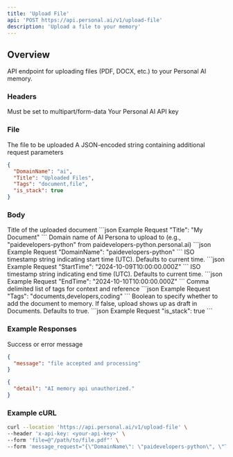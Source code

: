 ```yaml
---
title: 'Upload File'
api: 'POST https://api.personal.ai/v1/upload-file'
description: 'Upload a file to your memory'
---
```


## Overview

API endpoint for uploading files (PDF, DOCX, etc.) to your Personal AI memory.

### Headers

<ParamField header="Content-Type" type="string" required>
  Must be set to multipart/form-data
</ParamField>

<ParamField header="x-api-key" type="string" required>
  Your Personal AI API key
</ParamField>

### File

<ParamField body="file" type="File" required>
  The file to be uploaded
</ParamField>

<ParamField body="message_request" type="JSON" required>
  A JSON-encoded string containing additional request parameters
</ParamField>

```json Example message_request
{
  "DomainName": "ai",
  "Title": "Uploaded Files", 
  "Tags": "document,file",
  "is_stack": true
}
```

### Body

<ResponseField name="Title" type="string" optional>
  Title of the uploaded document
```json Example Request
"Title": "My Document"
```
</ResponseField>


<ResponseField name="DomainName" type="string" optional>
  Domain name of AI Persona to upload to (e.g., "paidevelopers-python" from paidevelopers-python.personal.ai)
```json Example Request
"DomainName": "paidevelopers-python"
```
</ResponseField>


<ResponseField name="StartTime" type="string" optional>
  ISO timestamp string indicating start time (UTC). Defaults to current time.
```json Example Request
"StartTime": "2024-10-09T10:00:00.000Z"
```
</ResponseField>


<ResponseField name="EndTime" type="string" optional>
  ISO timestamp string indicating end time (UTC). Defaults to current time.
```json Example Request
"EndTime": "2024-10-10T10:00:00.000Z"
```
</ResponseField>


<ResponseField name="Tags" type="string" optional>
  Comma delimited list of tags for context and reference
```json Example Request
"Tags": "documents,developers,coding"
```
</ResponseField>


<ResponseField name="is_stack" type="boolean" optional>
  Boolean to specify whether to add the document to memory. If false, upload shows up as draft in Documents.
  Defaults to true.
```json Example Request
"is_stack": true
```
</ResponseField>



### Example Responses

<ResponseField name="message" type="string">
  Success or error message
</ResponseField>

```json Example Success Response
{
  "message": "file accepted and processing"
}
```

```json Example Error Response
{
  "detail": "AI memory api unauthorized."
}
```

### Example cURL

```bash cURL
curl --location 'https://api.personal.ai/v1/upload-file' \
--header 'x-api-key: <your-api-key>' \
--form 'file=@"/path/to/file.pdf"' \
--form 'message_request="{\"DomainName\": \"paidevelopers-python\", \"Title\": \"My Document\"}"'
```
